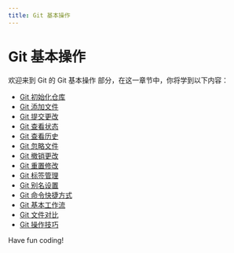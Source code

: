 ```yaml
---
title: Git 基本操作
---
```


# Git 基本操作

欢迎来到 Git 的 Git 基本操作 部分，在这一章节中，你将学到以下内容：

- [Git 初始化仓库](./0-git-initialization-repository.mdx)
- [Git 添加文件](./1-git-add-files.mdx)
- [Git 提交更改](./2-git-commit-changes.mdx)
- [Git 查看状态](./3-git-view-status.mdx)
- [Git 查看历史](./4-git-view-history.mdx)
- [Git 忽略文件](./5-git-ignore-file.mdx)
- [Git 撤销更改](./6-git-undo-changes.mdx)
- [Git 重置修改](./7-git-reset-modification.mdx)
- [Git 标签管理](./8-git-tag-management.mdx)
- [Git 别名设置](./9-git-alias-settings.mdx)
- [Git 命令快捷方式](./10-git-command-shortcuts.mdx)
- [Git 基本工作流](./11-git-basic-workflow.mdx)
- [Git 文件对比](./12-compare-git-files.mdx)
- [Git 操作技巧](./13-git-tips.mdx)

Have fun coding!